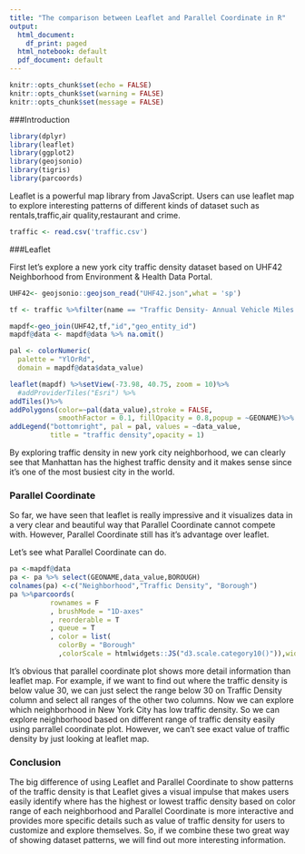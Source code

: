 ```yaml
---
title: "The comparison between Leaflet and Parallel Coordinate in R"
output:
  html_document:
    df_print: paged
  html_notebook: default
  pdf_document: default
---
```



```r
knitr::opts_chunk$set(echo = FALSE)
knitr::opts_chunk$set(warning = FALSE)
knitr::opts_chunk$set(message = FALSE)
```



###Introduction
```r
library(dplyr)
library(leaflet)
library(ggplot2)
library(geojsonio)
library(tigris)
library(parcoords)
```

Leaflet is a powerful map library from JavaScript. Users can use leaflet map to explore interesting patterns of different kinds of dataset such as rentals,traffic,air quality,restaurant and crime. 


```r
traffic <- read.csv('traffic.csv')
```

###Leaflet

First let's explore a new york city traffic density dataset based on UHF42 Neighborhood from Environment & Health Data Portal.

```r
UHF42<- geojsonio::geojson_read("UHF42.json",what = 'sp')

tf <- traffic %>%filter(name == "Traffic Density- Annual Vehicle Miles Traveled")%>%select(geo_entity_id,data_value)

mapdf<-geo_join(UHF42,tf,"id","geo_entity_id")
mapdf@data <- mapdf@data %>% na.omit()

pal <- colorNumeric(
  palette = "YlOrRd",
  domain = mapdf@data$data_value)

leaflet(mapdf) %>%setView(-73.98, 40.75, zoom = 10)%>%
  #addProviderTiles("Esri") %>% 
addTiles()%>%
addPolygons(color=~pal(data_value),stroke = FALSE, 
            smoothFactor = 0.1, fillOpacity = 0.8,popup = ~GEONAME)%>%
addLegend("bottomright", pal = pal, values = ~data_value,
          title = "traffic density",opacity = 1)

```

By exploring traffic density in new york city neighborhood, we can clearly see that Manhattan has the highest traffic density and it makes sense since it's one of the most busiest city in the world.

### Parallel Coordinate
So far, we have seen that leaflet is really impressive and it visualizes data in a very clear and beautiful way that Parallel Coordinate cannot compete with. However, Parallel Coordinate still has it's advantage over leaflet. 

Let's see what Parallel Coordinate can do.

```r
pa <-mapdf@data
pa <- pa %>% select(GEONAME,data_value,BOROUGH)
colnames(pa) <-c("Neighborhood","Traffic Density", "Borough") 
pa %>%parcoords(
          rownames = F 
          , brushMode = "1D-axes"
          , reorderable = T
          , queue = T
          , color = list(
            colorBy = "Borough"
            ,colorScale = htmlwidgets::JS("d3.scale.category10()")),width = 900,height = 500)
```

It's obvious that parallel coordinate plot shows more detail information than leaflet map. For example, if we want to find out where the traffic density is below value 30, we can just select the range below 30 on Traffic Density column and select all ranges of the other two columns. Now we can explore which neighborhood in New York City has low traffic density. So we can explore neighborhood based on different range of traffic density easily using parrallel coordinate plot. However, we can't see exact value of traffic density by just looking at leaflet map.


### Conclusion
The big difference of using Leaflet and Parallel Coordinate to show patterns of the traffic density is that Leaflet gives a visual impulse that makes users easily identify where has the highest or lowest traffic density based on color range of each neighborhood and Parallel Coordinate is more interactive and provides more specific details such as value of traffic density for users to customize and explore themselves. So, if we combine these two great way of showing dataset patterns, we will find out more interesting information.

